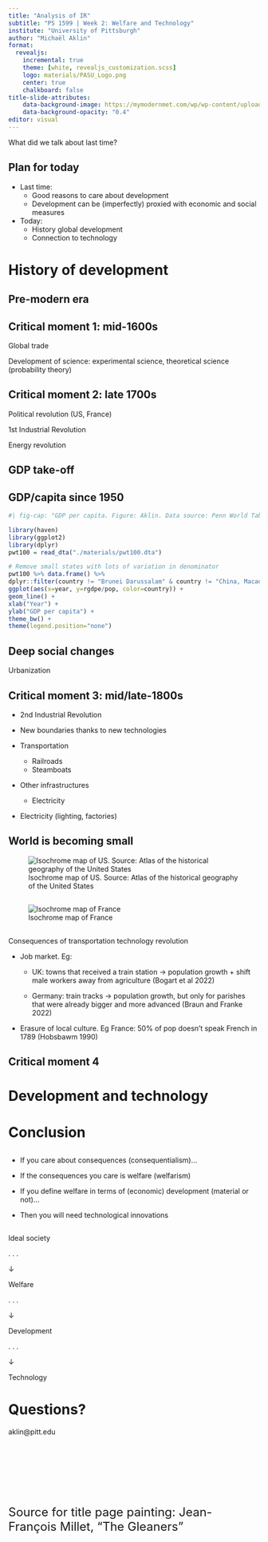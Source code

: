 ```yaml
---
title: "Analysis of IR"
subtitle: "PS 1599 | Week 2: Welfare and Technology"
institute: "University of Pittsburgh"
author: "Michaël Aklin"
format:
  revealjs:
    incremental: true
    theme: [white, revealjs_customization.scss]
    logo: materials/PASU_Logo.png
    center: true
    chalkboard: false
title-slide-attributes: 
    data-background-image: https://mymodernmet.com/wp/wp-content/uploads/2018/06/realism-art-3.jpg
    data-background-opacity: "0.4"
editor: visual
---
```


::: {.r-fit-text}
[What did we talk about last time?]{.red}
:::

## Plan for today

- Last time: 
  - Good reasons to care about development
  - Development can be (imperfectly) proxied with economic and social measures
- Today: 
  - History global development 
  - Connection to technology

<!-- Theme: 

-->

# History of development

## Pre-modern era

## Critical moment 1: mid-1600s

Global trade

Development of science: experimental science, theoretical science (probability theory)

## Critical moment 2: late 1700s

Political revolution (US, France)

1st Industrial Revolution

Energy revolution

## GDP take-off

## GDP/capita since 1950

```r
#| fig-cap: "GDP per capita. Figure: Aklin. Data source: Penn World Tables."

library(haven)
library(ggplot2)
library(dplyr)
pwt100 = read_dta("./materials/pwt100.dta")

# Remove small states with lots of variation in denominator
pwt100 %>% data.frame() %>%
dplyr::filter(country != "Brunei Darussalam" & country != "China, Macao SAR" &  country != "Luxembourg" & country != "Qatar" & country != "United Arab Emirates") %>%
ggplot(aes(x=year, y=rgdpe/pop, color=country)) +
geom_line() +
xlab("Year") +
ylab("GDP per capita") +
theme_bw() +
theme(legend.position="none") 
```


## Deep social changes

Urbanization


## Critical moment 3: mid/late-1800s

- 2nd Industrial Revolution

- New boundaries thanks to new technologies


- Transportation
  - Railroads
  - Steamboats
- Other infrastructures
  - Electricity
- Electricity (lighting, factories)

## World is becoming small


![Isochrome map of US. Source: Atlas of the historical geography of the United States](materials/Atlas_hist_geo_us.png)

##

![Isochrome map of France](materials/distance_map_france_extract.png)

##

Consequences of transportation technology revolution

- [Job market]{.blue}. Eg:

  - UK: towns that received a train station $\rightarrow$ population growth + shift male workers away from agriculture ([Bogart et al 2022]{.gray})

  - Germany: train tracks $\rightarrow$ population growth, but only for parishes that were already bigger and more advanced ([Braun and Franke 2022]{.gray})

- Erasure of local [culture]{.blue}. Eg France: 50% of pop doesn't speak French in 1789 [(Hobsbawm 1990)]{.gray}


## Critical moment 4


# Development and technology




# Conclusion

##

- If you care about [consequences]{.red} (consequentialism)...

- If the consequences you care is [welfare]{.red} (welfarism)

- If you define welfare in terms of (economic) [development]{.red} (material or not)...

- Then you will need [technological innovations]{.red}

##

Ideal society 

. . .

$\downarrow$ 

Welfare 

. . .

$\downarrow$ 

Development 

. . .

$\downarrow$  

Technology


# Questions?

aklin@pitt.edu

<br>

<br>

<br>

<br>

<font size="5">Source for title page painting: Jean-François Millet, "The Gleaners"</font>
